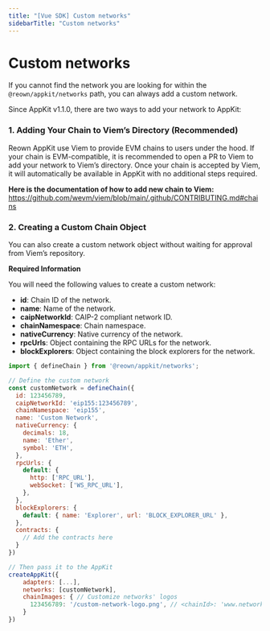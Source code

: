 ```yaml
---
title: "[Vue SDK] Custom networks"
sidebarTitle: "Custom networks"
---
```


# Custom networks

If you cannot find the network you are looking for within the `@reown/appkit/networks` path, you can always add a custom network.

Since AppKit v1.1.0, there are two ways to add your network to AppKit:

### 1. Adding Your Chain to Viem’s Directory (Recommended)

Reown AppKit use Viem to provide EVM chains to users under the hood. If your chain is EVM-compatible, it is recommended to open a PR to Viem to add your network to Viem’s directory. Once your chain is accepted by Viem, it will automatically be available in AppKit with no additional steps required.

**Here is the documentation of how to add new chain to Viem:**
https://github.com/wevm/viem/blob/main/.github/CONTRIBUTING.md#chains

### 2. Creating a Custom Chain Object

You can also create a custom network object without waiting for approval from Viem’s repository.

**Required Information**

You will need the following values to create a custom network:

- **id**: Chain ID of the network.
- **name**: Name of the network.
- **caipNetworkId**: CAIP-2 compliant network ID.
- **chainNamespace**: Chain namespace.
- **nativeCurrency**: Native currency of the network.
- **rpcUrls**: Object containing the RPC URLs for the network.
- **blockExplorers**: Object containing the block explorers for the network.

```js
import { defineChain } from '@reown/appkit/networks';

// Define the custom network
const customNetwork = defineChain({
  id: 123456789,
  caipNetworkId: 'eip155:123456789',
  chainNamespace: 'eip155',
  name: 'Custom Network',
  nativeCurrency: {
    decimals: 18,
    name: 'Ether',
    symbol: 'ETH',
  },
  rpcUrls: {
    default: {
      http: ['RPC_URL'],
      webSocket: ['WS_RPC_URL'],
    },
  },
  blockExplorers: {
    default: { name: 'Explorer', url: 'BLOCK_EXPLORER_URL' },
  },
  contracts: {
    // Add the contracts here
  }
})

// Then pass it to the AppKit
createAppKit({
    adapters: [...],
    networks: [customNetwork],
    chainImages: { // Customize networks' logos
      123456789: '/custom-network-logo.png', // <chainId>: 'www.network.com/logo.png'
    }
})
```

